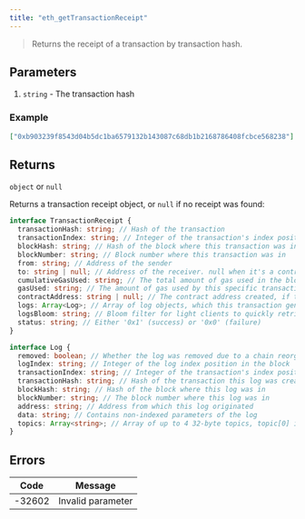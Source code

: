 ```yaml
---
title: "eth_getTransactionReceipt"
---
```



> Returns the receipt of a transaction by transaction hash.

## Parameters

1. `string` - The transaction hash

### Example

```json
["0xb903239f8543d04b5dc1ba6579132b143087c68db1b2168786408fcbce568238"]
```

## Returns

`object` or `null`

Returns a transaction receipt object, or `null` if no receipt was found:

```typescript
interface TransactionReceipt {
  transactionHash: string; // Hash of the transaction
  transactionIndex: string; // Integer of the transaction's index position in the block
  blockHash: string; // Hash of the block where this transaction was in
  blockNumber: string; // Block number where this transaction was in
  from: string; // Address of the sender
  to: string | null; // Address of the receiver. null when it's a contract creation transaction
  cumulativeGasUsed: string; // The total amount of gas used in the block up to and including this transaction
  gasUsed: string; // The amount of gas used by this specific transaction
  contractAddress: string | null; // The contract address created, if the transaction was a contract creation, otherwise null
  logs: Array<Log>; // Array of log objects, which this transaction generated
  logsBloom: string; // Bloom filter for light clients to quickly retrieve related logs
  status: string; // Either '0x1' (success) or '0x0' (failure)
}

interface Log {
  removed: boolean; // Whether the log was removed due to a chain reorganization
  logIndex: string; // Integer of the log index position in the block
  transactionIndex: string; // Integer of the transaction's index position the log was created from
  transactionHash: string; // Hash of the transaction this log was created from
  blockHash: string; // Hash of the block where this log was in
  blockNumber: string; // The block number where this log was in
  address: string; // Address from which this log originated
  data: string; // Contains non-indexed parameters of the log
  topics: Array<string>; // Array of up to 4 32-byte topics, topic[0] is the event signature
}
```

## Errors

| Code   | Message           |
| ------ | ----------------- |
| -32602 | Invalid parameter |
